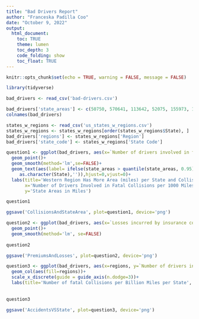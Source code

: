 ```yaml
---
title: "Bad Drivers Report"
author: "Franceska Padilla Coo"
date: "October 9, 2022"
output:
  html_document:
    toc: TRUE
    theme: lumen
    toc_depth: 3
    code_folding: show
    toc_float: TRUE
---
```


```r
knitr::opts_chunk$set(echo = TRUE, warning = FALSE, message = FALSE)

```

```r
library(tidyverse)
```

```r
bad_drivers <- read_csv('bad-drivers.csv')
```

```r
bad_drivers['state_areas'] <- c(50750, 570641, 113642, 52075, 155973, 103730, 4845, 1955, 68.32, 53997, 57919, 6423, 82751, 55593, 35870, 55875, 81823, 39732, 43566, 30865, 9775, 7838, 56539, 79617, 46914, 68898, 145556, 76878, 109806, 8969, 7419, 121365, 47224, 48718, 68994, 40953, 68679, 96003, 44820, 1034, 30111, 75898, 41220, 261914, 83168, 9249, 39598, 66582, 24087, 54314, 97105)
colnames(bad_drivers)
```
```r
states_w_regions <- read_csv('us_states_w_regions.csv')
states_w_regions <- states_w_regions[order(states_w_regions$State), ]
bad_drivers['regions'] <- states_w_regions['Region']
bad_drivers['state_code'] <- states_w_regions['State Code']
```

```r
question1 <- ggplot(bad_drivers, aes(x=`Number of drivers involved in fatal collisions per billion miles`*10^4, y=state_areas, color=regions))+
  geom_point()+
  geom_smooth(method='lm',se=FALSE)+
  geom_text(aes(label= ifelse(state_areas > quantile(state_areas, 0.95),
     as.character(State),'')),hjust=0,vjust=0)+
  labs(title='Western Region Has More Area (miles) per State and Collisions', 
       x='Number of Drivers Involved in Fatal Collisions per 1000 Miles', 
       y='State Areas in Miles')

question1
```

```r
ggsave('CollisionsAndStateArea', plot=question1, device='png')
```

```r
question2 <- ggplot(bad_drivers, aes(x=`Losses incurred by insurance companies for collisions per insured driver ($)`, y=`Car Insurance Premiums ($)`, color=regions))+
  geom_point()+
  geom_smooth(method='lm', se=FALSE)
  
question2
```

```r
ggsave('PremiumsAndLosses', plot=question2, device='png')
```

```r
question3 <- ggplot(bad_drivers, aes(x=regions, y=`Number of drivers involved in fatal collisions per billion miles`))+
  geom_col(aes(fill=regions))+
  scale_x_discrete(guide = guide_axis(n.dodge=3))+
  labs(title='Number of fatal Collisions per Billion Miles per State', x='State Code')
  
  
question3
```
```r
ggsave('AccidentsVSState', plot=question3, device='png')
```




